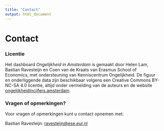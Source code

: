 ```yaml
---
title: "Contact"
output: html_document
---
```


# Contact


### Licentie
Het dashboard <i>Ongelijkheid in Amsterdam</i> is gemaakt door Helen Lam, Bastian Ravesteijn en Coen van de Kraats van Erasmus School of Economics, met ondersteuning van Kenniscentrum 
Ongelijkheid. De figuur en onderliggende data zijn beschikbaar volgens een 
Creative Commons BY-NC-SA 4.0 licentie, altijd onder vermelding van de 
auteurs en de website [ongelijkheidincijfers.amsterdam](https://www.ongelijkheidincijfers.amsterdam).


### Vragen of opmerkingen?
Voor vragen of opmerkingen kunt u contact opnemen met: 

Bastian Ravesteijn: <a href="mailto:ravesteijn@ese.eur.nl">ravesteijn@ese.eur.nl</a>

